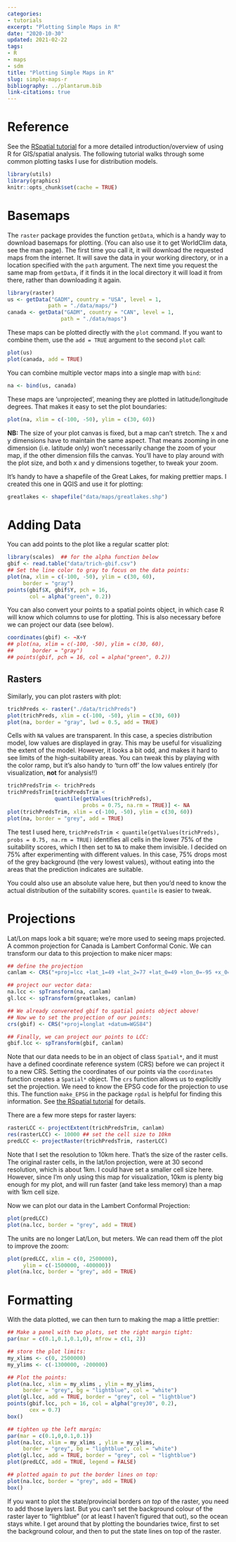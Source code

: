 ```yaml
---
categories: 
- tutorials
excerpt: "Plotting Simple Maps in R"
date: "2020-10-30"
updated: 2021-02-22
tags: 
- R
- maps
- sdm
title: "Plotting Simple Maps in R"
slug: simple-maps-r
bibliography: ../plantarum.bib
link-citations: true
---
```


# Reference

See the [RSpatial
tutorial](https://rspatial.org/raster/spatial/6-crs.html#notation) for a
more detailed introduction/overview of using R for GIS/spatial analysis.
The following tutorial walks through some common plotting tasks I use for
distribution models.

```R
library(utils)
library(graphics)
knitr::opts_chunk$set(cache = TRUE)
```
# Basemaps

The `raster` package provides the function `getData`, which is a handy way
to download basemaps for plotting. (You can also use it to get WorldClim
data, see the man page). The first time you call it, it will download the
requested maps from the internet. It will save the data in your working
directory, or in a location specified with the `path` argument. The next
time you request the same map from `getData`, if it finds it in the local
directory it will load it from there, rather than downloading it again.

```R
library(raster)
us <- getData("GADM", country = "USA", level = 1,
             path = "./data/maps/")
canada <- getData("GADM", country = "CAN", level = 1,
                 path = "./data/maps")
```

These maps can be plotted directly with the `plot` command. If you want to
combine them, use the `add = TRUE` argument to the second `plot` call:

```R
plot(us)
plot(canada, add = TRUE)
```

You can combine multiple vector maps into a single map with `bind`:

```R
na <- bind(us, canada)
```

These maps are 'unprojected', meaning they are plotted in
latitude/longitude degrees. That makes it easy to set the plot boundaries:

```R
plot(na, xlim = c(-100, -50), ylim = c(30, 60))
```

**NB:** The size of your plot canvas is fixed, but a map can't stretch. The
x and y dimensions have to maintain the same aspect. That means zooming in
one dimension (i.e. latitude only) won't necessarily change the zoom of
your map, if the other dimension fills the canvas. You'll have to play
around with the plot size, and both x and y dimensions together, to tweak
your zoom.

It's handy to have a shapefile of the Great Lakes, for making prettier
maps. I created this one in QGIS and use it for plotting:

```R
greatlakes <- shapefile("data/maps/greatlakes.shp")
```

# Adding Data

You can add points to the plot like a regular scatter plot:

```R
library(scales)  ## for the alpha function below
gbif <- read.table("data/trich-gbif.csv")
## Set the line color to gray to focus on the data points:
plot(na, xlim = c(-100, -50), ylim = c(30, 60),
     border = "gray")
points(gbif$X, gbif$Y, pch = 16,
       col = alpha("green", 0.2))
```

You can also convert your points to a spatial points object, in which case
R will know which columns to use for plotting. This is also necessary
before we can project our data (see below).

```R
coordinates(gbif) <- ~X+Y
## plot(na, xlim = c(-100, -50), ylim = c(30, 60),
##      border = "gray")
## points(gbif, pch = 16, col = alpha("green", 0.2))
```

## Rasters

Similarly, you can plot rasters with plot:

```R
trichPreds <- raster("./data/trichPreds")
plot(trichPreds, xlim = c(-100, -50), ylim = c(30, 60))
plot(na, border = "gray", lwd = 0.5, add = TRUE)
```

Cells with `NA` values are transparent. In this case, a species
distribution model, low values are displayed in gray. This may be useful
for visualizing the extent of the model. However, it looks a bit odd, and
makes it hard to see limits of the high-suitability areas. You can tweak
this by playing with the color ramp, but it's also handy to 'turn off' the
low values entirely (for visualization, **not** for analysis!!)

```R
trichPredsTrim <- trichPreds
trichPredsTrim[trichPredsTrim <
               quantile(getValues(trichPreds),
                        probs = 0.75, na.rm = TRUE)] <- NA
plot(trichPredsTrim, xlim = c(-100, -50), ylim = c(30, 60))
plot(na, border = "grey", add = TRUE)
```

The test I used here, `trichPredsTrim < quantile(getValues(trichPreds),
probs = 0.75, na.rm = TRUE)` identifies all cells in the lower 75% of the
suitability scores, which I then set to `NA` to make them invisible. I
decided on 75% after experimenting with different values. In this case, 75%
drops most of the grey background (the very lowest values), without eating
into the areas that the prediction indicates are suitable. 

You could also use an absolute value here, but then you'd need to know the
actual distribution of the suitability scores. `quantile` is easier to
tweak.

# Projections

Lat/Lon maps look a bit square; we're more used to seeing maps projected. A
common projection for Canada is Lambert Conformal Conic. We can transform
our data to this projection to make nicer maps:

```R
## define the projection
canlam <- CRS("+proj=lcc +lat_1=49 +lat_2=77 +lat_0=49 +lon_0=-95 +x_0=0 +y_0=0 +datum=NAD83 +units=m +no_defs")

## project our vector data:
na.lcc <- spTransform(na, canlam)
gl.lcc <- spTransform(greatlakes, canlam)

## We already convereted gbif to spatial points object above!
## Now we to set the projection of our points:
crs(gbif) <- CRS("+proj=longlat +datum=WGS84")

## Finally, we can project our points to LCC:
gbif.lcc <- spTransform(gbif, canlam)
```

Note that our data needs to be in an object of class `Spatial*`, and it
must have a defined coordinate reference system (CRS) before we can project
it to a new CRS. Setting the coordinates of our points via the
`coordinates` function creates a `Spatial*` object. The `crs` function
allows us to explicitly set the projection. We need to know the EPSG code
for the projection to use this. The function `make_EPSG` in the package
`rgdal` is helpful for finding this information. See [the RSpatial
tutorial](https://rspatial.org/raster/spatial/6-crs.html#notation) for
details.

There are a few more steps for raster layers:

```R
rasterLCC <- projectExtent(trichPredsTrim, canlam)
res(rasterLCC) <- 10000 ## set the cell size to 10km
predLCC <- projectRaster(trichPredsTrim, rasterLCC)
```

Note that I set the resolution to 10km here. That's the size of the raster
cells. The original raster cells, in the lat/lon projection, were at 30
second resolution, which is about 1km. I could have set a smaller cell
size here. However, since I'm only using this map for visualization, 10km
is plenty big enough for my plot, and will run faster (and take less
memory) than a map with 1km cell size.

Now we can plot our data in the Lambert Conformal Projection:

```R
plot(predLCC)
plot(na.lcc, border = "grey", add = TRUE)
```

The units are no longer Lat/Lon, but meters. We can read them off the plot
to improve the zoom:

```R
plot(predLCC, xlim = c(0, 2500000),
     ylim = c(-1500000, -400000))
plot(na.lcc, border = "grey", add = TRUE)
```

# Formatting

With the data plotted, we can then turn to making the map a little
prettier:

```R
## Make a panel with two plots, set the right margin tight:
par(mar = c(0.1,0.1,0.1,0), mfrow = c(1, 2))

## store the plot limits:
my_xlims <- c(0, 2500000) 
my_ylims <- c(-1300000, -200000)

## Plot the points:
plot(na.lcc, xlim = my_xlims , ylim = my_ylims,
     border = "grey", bg = "lightblue", col = "white")
plot(gl.lcc, add = TRUE, border = "grey", col = "lightblue")
points(gbif.lcc, pch = 16, col = alpha("grey30", 0.2),
       cex = 0.7)
box() 

## tighten up the left margin:
par(mar = c(0.1,0,0.1,0.1))
plot(na.lcc, xlim = my_xlims , ylim = my_ylims,
     border = "grey", bg = "lightblue", col = "white")
plot(gl.lcc, add = TRUE, border = "grey", col = "lightblue")
plot(predLCC, add = TRUE, legend = FALSE)

## plotted again to put the border lines on top:
plot(na.lcc, border = "grey", add = TRUE) 
box()
```

If you want to plot the state/provincial borders *on top* of the raster,
you need to add those layers last. But you can't set the background colour
of the raster layer to "lightblue" (or at least I haven't figured that
out), so the ocean stays white. I get around that by plotting the
boundaries twice, first to set the background colour, and then to put the
state lines on top of the raster.


